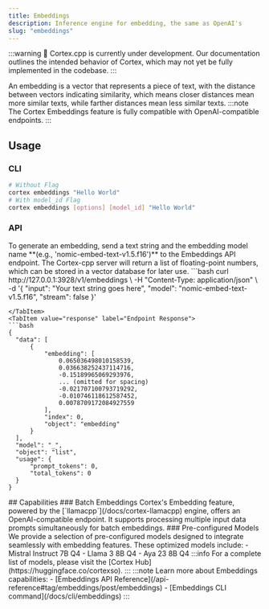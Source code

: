 ```yaml
---
title: Embeddings
description: Inference engine for embedding, the same as OpenAI's
slug: "embeddings"
---
```



:::warning
🚧 Cortex.cpp is currently under development. Our documentation outlines the intended behavior of Cortex, which may not yet be fully implemented in the codebase.
:::

An embedding is a vector that represents a piece of text, with the distance between vectors indicating similarity, which means closer distances mean more similar texts, while farther distances mean less similar texts.
:::note
The Cortex Embeddings feature is fully compatible with OpenAI-compatible endpoints.
:::

## Usage
### CLI
```bash 
# Without Flag
cortex embeddings "Hello World"
# With model_id Flag
cortex embeddings [options] [model_id] "Hello World"
```
### API
<Tabs>
  <TabItem value="request" label="Request Example">
  To generate an embedding, send a text string and the embedding model name **(e.g., 'nomic-embed-text-v1.5.f16')** to the Embeddings API endpoint.
  The Cortex-cpp server will return a list of floating-point numbers, which can be stored in a vector database for later use.
  ```bash
curl http://127.0.0.1:3928/v1/embeddings \
  -H "Content-Type: application/json" \
  -d '{
    "input": "Your text string goes here",
    "model": "nomic-embed-text-v1.5.f16",
    "stream": false
 }'


  ```
  </TabItem>
  <TabItem value="response" label="Endpoint Response">
  ```bash
{
    "data": [
        {
            "embedding": [
                0.065036498010158539,
                0.036638252437114716,
                -0.15189965069293976,
                ... (omitted for spacing)
                -0.021707100793719292,
                -0.010746118612587452,
                0.0078709172084927559
            ],
            "index": 0,
            "object": "embedding"
        }
    ],
    "model": "_",
    "object": "list",
    "usage": {
        "prompt_tokens": 0,
        "total_tokens": 0
    }
}
  ```
  </TabItem>
</Tabs>
## Capabilities
### Batch Embeddings
Cortex's Embedding feature, powered by the [`llamacpp`](/docs/cortex-llamacpp) engine, offers an OpenAI-compatible endpoint. It supports processing multiple input data prompts simultaneously for batch embeddings.
### Pre-configured Models
We provide a selection of pre-configured models designed to integrate seamlessly with embedding features. These optimized models include:
- Mistral Instruct 7B Q4
- Llama 3 8B Q4
- Aya 23 8B Q4
:::info
For a complete list of models, please visit the [Cortex Hub](https://huggingface.co/cortexso).
:::
:::note
Learn more about Embeddings capabilities:
- [Embeddings API Reference](/api-reference#tag/embeddings/post/embeddings)
- [Embeddings CLI command](/docs/cli/embeddings)
:::